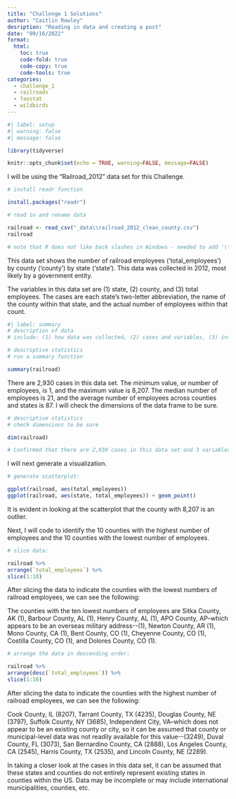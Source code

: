 ```yaml
---
title: "Challenge 1 Solutions"
author: "Caitlin Rowley"
desription: "Reading in data and creating a post"
date: "09/16/2022"
format:
  html:
    toc: true
    code-fold: true
    code-copy: true
    code-tools: true
categories:
  - challenge_1
  - railroads
  - faostat
  - wildbirds
---
```


```r
#| label: setup
#| warning: false
#| message: false

library(tidyverse)

knitr::opts_chunk$set(echo = TRUE, warning=FALSE, message=FALSE)
```

I will be using the "Railroad_2012" data set for this Challenge.

```r
# install readr function

install.packages("readr")

# read in and rename data

railroad <- read_csv("_data\\railroad_2012_clean_county.csv")
railroad

# note that R does not like back slashes in Windows - needed to add '\\' or '/'
```

This data set shows the number of railroad employees ('total_employees') by county ('county') by state ('state'). This data was collected in 2012, most likely by a government entity.

The variables in this data set are (1) state, (2) county, and (3) total employees. The cases are each state's two-letter abbreviation, the name of the county within that state, and the actual number of employees within that count.

```r
#| label: summary
# description of data
# include: (1) how data was collected, (2) cases and variables, (3) interpretation of data and any useful details.

# descriptive statistics
# run a summary function

summary(railroad)
```

There are 2,930 cases in this data set. The minimum value, or number of employees, is 1, and the maximum value is 8,207. The median number of employees is 21, and the average number of employees across counties and states is 87. I will check the dimensions of the data frame to be sure.

```r

# descriptive statistics
# check dimensions to be sure

dim(railroad)

# Confirmed that there are 2,930 cases in this data set and 3 variables. 

```

I will next generate a visualization.

```r
# generate scatterplot:

ggplot(railroad, aes(total_employees))
ggplot(railroad, aes(state, total_employees)) + geom_point()
```

It is evident in looking at the scatterplot that the county with 8,207 is an outlier.

Next, I will code to identify the 10 counties with the highest number of employees and the 10 counties with the lowest number of employees.

```r
# slice data:

railroad %>%
arrange(`total_employees`) %>%
slice(1:10)
```

After slicing the data to indicate the counties with the lowest numbers of railroad employees, we can see the following:

The counties with the ten lowest numbers of employees are Sitka County, AK (1), Barbour County, AL (1), Henry County, AL (1), APO County, AP--which appears to be an overseas military address\--(1), Newton County, AR (1), Mono County, CA (1), Bent County, CO (1), Cheyenne County, CO (1), Costilla County, CO (1), and Dolores County, CO (1).

```r
# arrange the data in descending order:

railroad %>%
arrange(desc(`total_employees`)) %>%
slice(1:10)

```

After slicing the data to indicate the counties with the highest number of railroad employees, we can see the following:

Cook County, IL (8207), Tarrant County, TX (4235), Douglas County, NE (3797), Suffolk County, NY (3685), Independent City, VA--which does not appear to be an existing county or city, so it can be assumed that county or municipal-level data was not readily available for this value\--(3249), Duval County, FL (3073), San Bernardino County, CA (2888), Los Angeles County, CA (2545), Harris County, TX (2535), and Lincoln County, NE (2289).

In taking a closer look at the cases in this data set, it can be assumed that these states and counties do not entirely represent existing states in counties within the US. Data may be incomplete or may include international municipalities, counties, etc.
